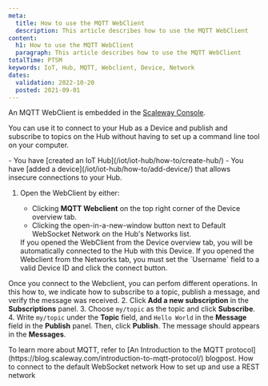 ```yaml
---
meta:
  title: How to use the MQTT WebClient
  description: This article describes how to use the MQTT WebClient
content:
  h1: How to use the MQTT WebClient
  paragraph: This article describes how to use the MQTT WebClient
totalTime: PT5M
keywords: IoT, Hub, MQTT, Webclient, Device, Network
dates:
  validation: 2022-10-20
  posted: 2021-09-01
---
```


An MQTT WebClient is embedded in the [Scaleway Console](https://console.scaleway.com/iot-hub/hubs).

You can use it to connect to your Hub as a Device and publish and subscribe to topics on the Hub without having to set up a command line tool on your computer.

<Message type="requirement">
  - You have [created an IoT Hub](/iot/iot-hub/how-to/create-hub/)
  - You have [added a device](/iot/iot-hub/how-to/add-device/) that allows insecure connections to your Hub.
</Message>

1. Open the WebClient by either:
    - Clicking **MQTT Webclient** on the top right corner of the Device overview tab.
    - Clicking the open-in-a-new-window button next to Default WebSocket Network on the Hub's Networks list.
  
    <Message type="note">
      If you opened the WebClient from the Device overview tab, you will be automatically connected to the Hub with this Device. If you opened the Webclient from the Networks tab, you must set the `Username` field to a valid Device ID and click the connect button.

    </Message>

  Once you connect to the Webclient, you can perfom different operations. In this how to, we indicate how to subscribe to a topic, publish a message, and verify the message was received.
2. Click **Add a new subscription** in the **Subscriptions** panel.
3. Choose `my/topic` as the topic and click **Subscribe**.
4. Write `my/topic` under the **Topic** field, and `Hello World` in the **Message** field in the **Publish** panel. Then, click **Publish**.
  The message should appears in the **Messages**.

<Lightbox src="assets/scaleway-iothub-webclient.webp" size="large" alt=""/>

<Message type="note">
  To learn more about MQTT, refer to [An Introduction to the MQTT protocol](https://blog.scaleway.com/introduction-to-mqtt-protocol/) blogpost.
</Message>


<Navigation title="See Also">
  <PreviousButton to="/iot/iot-hub/how-to/connect-default-websocket-network/">How to connect to the default WebSocket network</PreviousButton>
  <NextButton to="/iot/iot-hub/how-to/setup-use-rest-network/">How to set up and use a REST network</NextButton>
</Navigation>
